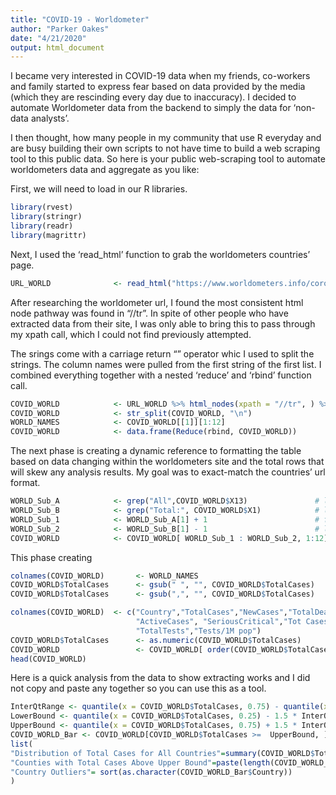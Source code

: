 ---
title: "COVID-19 - Worldometer"
author: "Parker Oakes"
date: "4/21/2020"
output: html_document
---

I became very interested in COVID-19 data when my friends, co-workers and family started to express fear based on data provided by the media (which they are rescinding every day due to inaccuracy). I decided to automate Worldometer data from the backend to simply the data for 'non-data analysts'. 

I then thought, how many people in my community that use R everyday and are busy building their own scripts to not have time to build a web scraping tool to this public data. So here is your public web-scraping tool to automate worldometers data and aggregate as you like:

First, we will need to load in our R libraries.

```{r}
library(rvest)
library(stringr)
library(readr)
library(magrittr)
```

Next, I used the 'read_html' function to grab the worldometers countries' page.

```{r}
URL_WORLD              <- read_html("https://www.worldometers.info/coronavirus/#countries", options = )
```

After researching the worldometer url, I found the most consistent html node pathway was found in "//tr". In spite of other people who have extracted data from their site, I was only able to bring this to pass through my xpath call, which I could not find previously attempted. 

The srings come with a carriage return "\n" operator whic I used to split the strings. The column names were pulled from the first string of the first list. I combined everything together with a nested 'reduce' and 'rbind' function call.

```{r, results=F, message=F}
COVID_WORLD            <- URL_WORLD %>% html_nodes(xpath = "//tr", ) %>% html_text()
COVID_WORLD            <- str_split(COVID_WORLD, "\n")
WORLD_NAMES            <- COVID_WORLD[[1]][1:12]
COVID_WORLD            <- data.frame(Reduce(rbind, COVID_WORLD))
```

The next phase is creating a dynamic reference to formatting the table based on data changing within the worldometers site and the total rows that will skew any analysis results. My goal was to exact-match the countries' url format.

```{r}
WORLD_Sub_A            <- grep("All",COVID_WORLD$X13)               # locate countries rows to keep
WORLD_Sub_B            <- grep("Total:", COVID_WORLD$X1)            # locate total rows to remove
WORLD_Sub_1            <- WORLD_Sub_A[1] + 1                        # first position
WORLD_Sub_2            <- WORLD_Sub_B[1] - 1                        # last position
COVID_WORLD            <- COVID_WORLD[ WORLD_Sub_1 : WORLD_Sub_2, 1:12]
```

This phase creating 

```{r}
colnames(COVID_WORLD)       <- WORLD_NAMES
COVID_WORLD$TotalCases      <- gsub(" ", "", COVID_WORLD$TotalCases)
COVID_WORLD$TotalCases      <- gsub(",", "", COVID_WORLD$TotalCases)
```



```{r}
colnames(COVID_WORLD)  <- c("Country","TotalCases","NewCases","TotalDeaths","NewDeaths","TotalRecovered",
                            "ActiveCases", "SeriousCritical","Tot Cases/1M pop","Deaths/1M pop",
                            "TotalTests","Tests/1M pop")
COVID_WORLD$TotalCases      <- as.numeric(COVID_WORLD$TotalCases)
COVID_WORLD                 <- COVID_WORLD[ order(COVID_WORLD$TotalCases,decreasing = T),]
head(COVID_WORLD)
```

Here is a quick analysis from the data to show extracting works and I did not copy and paste any together so you can use this as a tool.

```{r}
InterQtRange <- quantile(x = COVID_WORLD$TotalCases, 0.75) - quantile(x = COVID_WORLD$TotalCases, 0.25)
LowerBound <- quantile(x = COVID_WORLD$TotalCases, 0.25) - 1.5 * InterQtRange
UpperBound <- quantile(x = COVID_WORLD$TotalCases, 0.75) + 1.5 * InterQtRange
COVID_WORLD_Bar <- COVID_WORLD[COVID_WORLD$TotalCases >=  UpperBound, ]
list(
"Distribution of Total Cases for All Countries"=summary(COVID_WORLD$TotalCases),
"Counties with Total Cases Above Upper Bound"=paste(length(COVID_WORLD_Bar$TotalCases)," countries out of ", length(COVID_WORLD$TotalCases), " countries are considered outliers"),
"Country Outliers"= sort(as.character(COVID_WORLD_Bar$Country))
)
```


